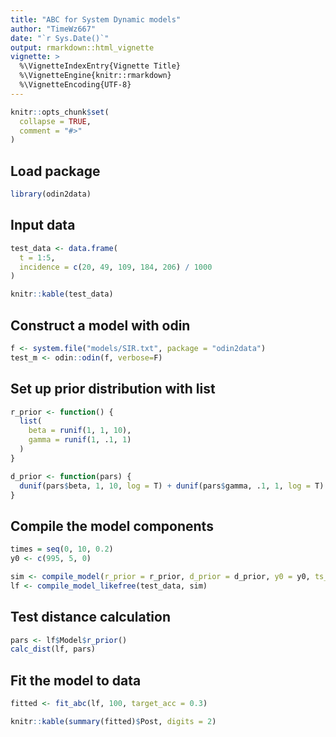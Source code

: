 ---
title: "ABC for System Dynamic models"
author: "TimeWz667"
date: "`r Sys.Date()`"
output: rmarkdown::html_vignette
vignette: >
  %\VignetteIndexEntry{Vignette Title}
  %\VignetteEngine{knitr::rmarkdown}
  %\VignetteEncoding{UTF-8}
---

```{r setup, include = FALSE}
knitr::opts_chunk$set(
  collapse = TRUE,
  comment = "#>"
)
```

## Load package
```{r }
library(odin2data)
```


## Input data
```{r }
test_data <- data.frame(
  t = 1:5,
  incidence = c(20, 49, 109, 184, 206) / 1000
)
```
```{r, echo=FALSE, results='asis'}
knitr::kable(test_data)
```


## Construct a model with odin
```{r }
f <- system.file("models/SIR.txt", package = "odin2data")
test_m <- odin::odin(f, verbose=F)
```


## Set up prior distribution with list
```{r}
r_prior <- function() {
  list(
    beta = runif(1, 1, 10),
    gamma = runif(1, .1, 1)
  )
}

d_prior <- function(pars) {
  dunif(pars$beta, 1, 10, log = T) + dunif(pars$gamma, .1, 1, log = T)
}
```


## Compile the model components
```{r}
times = seq(0, 10, 0.2)
y0 <- c(995, 5, 0)

sim <- compile_model(r_prior = r_prior, d_prior = d_prior, y0 = y0, ts_sim = times, m_sim = test_m)
lf <- compile_model_likefree(test_data, sim)
```

## Test distance calculation
```{r}
pars <- lf$Model$r_prior()
calc_dist(lf, pars)
```


## Fit the model to data
```{r}
fitted <- fit_abc(lf, 100, target_acc = 0.3)
```


```{r, echo=FALSE, results='asis'}
knitr::kable(summary(fitted)$Post, digits = 2)
```





